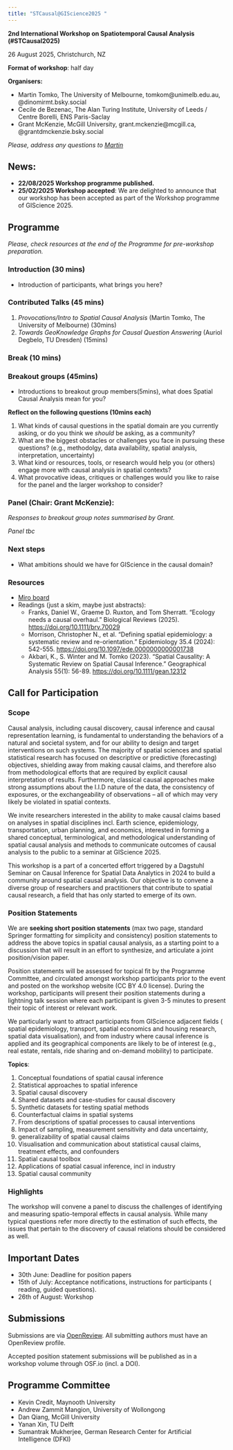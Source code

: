 ```yaml
---
title: "STCausal@GIScience2025 "
---
```


**2nd International Workshop on Spatiotemporal Causal Analysis (#STCausal2025)**

26 August 2025, Christchurch, NZ

**Format of workshop**: half day

**Organisers:**

-   Martin Tomko, The University of Melbourne, tomkom\@unimelb.edu.au, @dinomirmt.bsky.social
-   Cecile de Bezenac, The Alan Turing Institute, University of Leeds / Centre Borelli, ENS Paris-Saclay
-   Grant McKenzie, McGill University, grant.mckenzie\@mcgill.ca, @grantdmckenzie.bsky.social

*Please, address any questions to [Martin](mailto:tomkom@unimelb.edu.au)*

## News:

- **22/08/2025 Workshop programme published.**
-   **25/02/2025 Workshop accepted**: We are delighted to announce that our workshop has been accepted as part of the Workshop programme of GIScience 2025.

## Programme

*Please, check resources at the end of the Programme for pre-workshop preparation.*

### Introduction (30 mins)

-   Introduction of participants, what brings you here?

### Contributed Talks (45 mins)

1.  *Provocations/Intro to Spatial Causal Analysis* (Martin Tomko, The University of Melbourne) (30mins)
2.  *Towards GeoKnowledge Graphs for Causal Question Answering* (Auriol Degbelo, TU Dresden) (15mins)

### Break (10 mins)

### Breakout groups (45mins)

-   Introductions to breakout group members(5mins), what does Spatial Causal Analysis mean for you?

**Reflect on the following questions (10mins each)**

1.  What kinds of causal questions in the spatial domain are you currently asking, or do you think we *should* be asking, as a community?
2.  What are the biggest obstacles or challenges you face in pursuing these questions? (e.g., methodolgy, data availability, spatial analysis, interpretation, uncertainty)
3. What kind or resources, tools, or research would help you (or others) engage more with causal analysis in spatial contexts?
4. What provocative ideas, critiques or challenges would you like to raise for the panel and the larger workshop to consider?

### Panel (Chair: Grant McKenzie):

*Responses to breakout group notes summarised by Grant.*

*Panel tbc* <!--
1. Auriol Degbelo
2. Martin Tomko
3. Judith Verstegen (Simulation)
4. Angela   Yao,    University Of Georgia (Spatial Health, Simulation)
5. Renee Westerholt?
-->

### Next steps

-   What ambitions should we have for GIScience in the causal domain?

### Resources

- [Miro board](https://tinyurl.com/stcausal2025)
- Readings (just a skim, maybe just abstracts):
  - Franks, Daniel W., Graeme D. Ruxton, and Tom Sherratt. "Ecology needs a causal overhaul." Biological Reviews (2025). [https://doi.org/10.1111/brv.70029](https://doi.org/10.1111/brv.70029)
  - Morrison, Christopher N., et al. "Defining spatial epidemiology: a systematic review and re-orientation." Epidemiology 35.4 (2024): 542-555. [https://doi.org/10.1097/ede.0000000000001738](https://doi.org/10.1097/ede.0000000000001738)
  - Akbari, K., S. Winter and M. Tomko (2023). "Spatial Causality: A Systematic Review on Spatial Causal Inference." Geographical Analysis 55(1): 56-89. [https://doi.org/10.1111/gean.12312](https://doi.org/10.1111/gean.12312)


## Call for Participation

### Scope

Causal analysis, including causal discovery, causal inference and causal representation learning, is fundamental to understanding the behaviors of a natural and societal system, and for our ability to design and target interventions on such systems. The majority of spatial sciences and spatial statistical research has focused on descriptive or predictive (forecasting) objectives, shielding away from making causal claims, and therefore also from methodological efforts that are required by explicit causal interpretation of results. Furthermore, classical causal approaches make strong assumptions about the I.I.D nature of the data, the consistency of exposures, or the exchangeability of observations – all of which may very likely be violated in spatial contexts.

We invite researchers interested in the ability to make causal claims based on analyses in spatial disciplines incl. Earth science, epidemiology, transportation, urban planning, and economics, interested in forming a shared conceptual, terminological, and methodological understanding of spatial causal analysis and methods to communicate outcomes of causal analysis to the public to a seminar at GIScience 2025.

This workshop is a part of a concerted effort triggered by a Dagstuhl Seminar on Causal Inference for Spatial Data Analytics in 2024 to build a community around spatial causal analysis. Our objective is to convene a diverse group of researchers and practitioners that contribute to spatial causal research, a field that has only started to emerge of its own.

### Position Statements

We are **seeking short position statements** (max two page, standard Springer formatting for simplicity and consistency) position statements to address the above topics in spatial causal analysis, as a starting point to a discussion that will result in an effort to synthesize, and articulate a joint position/vision paper.

Position statements will be assessed for topical fit by the Programme Committee, and circulated amongst workshop participants prior to the event and posted on the workshop website (CC BY 4.0 license). During the workshop, participants will present their position statements during a lightning talk session where each participant is given 3-5 minutes to present their topic of interest or relevant work.

We particularly want to attract participants from GIScience adjacent fields ( spatial epidemiology, transport, spatial economics and housing research, spatial data visualisation), and from industry where causal inference is applied and its geographical components are likely to be of interest (e.g., real estate, rentals, ride sharing and on-demand mobility) to participate.

**Topics**:

1.  Conceptual foundations of spatial causal inference
2.  Statistical approaches to spatial inference
3.  Spatial causal discovery
4.  Shared datasets and case-studies for causal discovery
5.  Synthetic datasets for testing spatial methods
6.  Counterfactual claims in spatial systems
7.  From descriptions of spatial processes to causal interventions
8.  Impact of sampling, measurement sensitivity and data uncertainty,
9.  generalizability of spatial causal claims
10. Visualisation and communication about statistical causal claims, treatment effects, and confounders
11. Spatial causal toolbox
12. Applications of spatial casual inference, incl in industry
13. Spatial causal community

### Highlights

The workshop will convene a panel to discuss the challenges of identifying and measuring spatio-temporal effects in causal analysis. While many typical questions refer more directly to the estimation of such effects, the issues that pertain to the discovery of causal relations should be considered as well.

## Important Dates

-   30th June: Deadline for position papers
-   15th of July: Acceptance notifications, instructions for participants ( reading, guided questions).
-   26th of August: Workshop

## Submissions

Submissions are via [OpenReview](https://openreview.net/group?id=giscience.org/GIScience/2025/Workshop/STCausal). All submitting authors must have an OpenReview profile.

Accepted position statement submissions will be published as in a workshop volume through OSF.io (incl. a DOI).

## Programme Committee

-   Kevin Credit, Maynooth University
-   Andrew Zammit Mangion, University of Wollongong
-   Dan Qiang, McGill University
-   Yanan Xin, TU Delft
-   Sumantrak Mukherjee, German Research Center for Artificial Intelligence (DFKI)